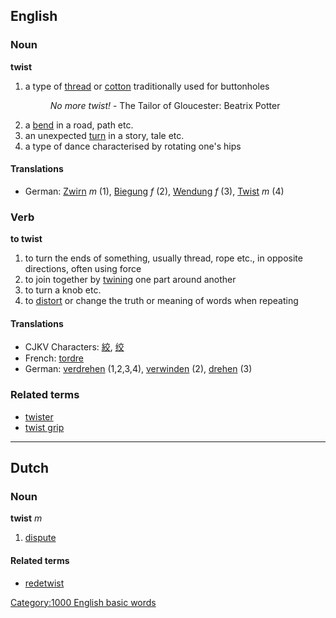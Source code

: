 ==English==
===Noun===
'''twist'''

#a type of [[thread]] or [[cotton]] traditionally used for buttonholes
#:''No more twist!'' - The Tailor of Gloucester: Beatrix Potter
#a [[bend]] in a road, path etc.
#an unexpected [[turn]] in a story, tale etc.
#a type of dance characterised by rotating one's hips
{{stub}}

====Translations====
*German: [[Zwirn]] ''m'' (1), [[Biegung]] ''f'' (2), [[Wendung]] ''f'' (3), [[Twist]] ''m'' (4)

===Verb===
'''to twist'''

#to turn the ends of something, usually thread, rope etc., in opposite directions, often using force
#to join together by [[twining]] one part around another
#to turn a knob etc.
#to [[distort]] or change the truth or meaning of words when repeating
====Translations====
*CJKV Characters: [[絞]], [[绞]]
*French: [[tordre]]
*German: [[verdrehen]] (1,2,3,4), [[verwinden]] (2), [[drehen]] (3)

===Related terms===
*[[twister]]
*[[twist grip]]

----

==Dutch==
===Noun===
'''twist''' ''m''

# [[dispute]]

====Related terms====
*[[redetwist]]
[[Category:1000 English basic words]]